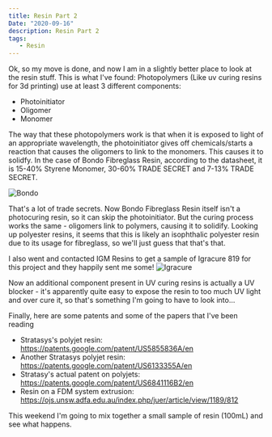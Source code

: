 ```yaml
---
title: Resin Part 2
Date: "2020-09-16"
description: Resin Part 2
tags:
   - Resin
---
```



Ok, so my move is done, and now I am in a slightly better place to look at the resin stuff. This is what I've found: 
Photopolymers (Like uv curing resins for 3d printing) use at least 3 different components: 
- Photoinitiator
- Oligomer
- Monomer

The way that these photopolymers work is that when it is exposed to light of an appropriate wavelength, the photoinitiator gives off chemicals/starts a reaction that causes the oligomers to link to the monomers. This causes it to solidfy. In the case of Bondo Fibreglass Resin, according to the datasheet, it is 15-40% Styrene Monomer, 30-60% TRADE SECRET and 7-13% TRADE SECRET. 

![Bondo](./bondo.JPG)

That's a lot of trade secrets. Now Bondo Fibreglass Resin itself isn't a photocuring resin, so it can skip the photoinitiator. But the curing process works the same - oligomers link to polymers, causing it to solidify. Looking up polyester resins, it seems that this is likely an isophthalic polyester resin due to its usage for fibreglass, so we'll just guess that that's that. 

I also went and contacted IGM Resins to get a sample of Igracure 819 for this project and they happily sent me some! 
![Igracure](./igracure.jpg)

Now an additional component present in UV curing resins is actually a UV blocker - it's apparently quite easy to expose the resin to too much UV light and over cure it, so that's something I'm going to have to look into...

Finally, here are some patents and some of the papers that I've been reading 
- Stratasys's polyjet resin: https://patents.google.com/patent/US5855836A/en
- Another Stratasys polyjet resin: https://patents.google.com/patent/US6133355A/en
- Stratasy's actual patent on polyjets: https://patents.google.com/patent/US6841116B2/en 
- Resin on a FDM system extrusion: https://ojs.unsw.adfa.edu.au/index.php/juer/article/view/1189/812

This weekend I'm going to mix together a small sample of resin (100mL) and see what happens. 